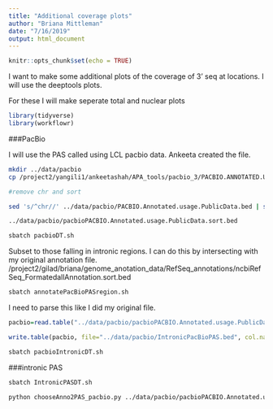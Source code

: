 ```yaml
---
title: "Additional coverage plots"
author: "Briana Mittleman"
date: "7/16/2019"
output: html_document
---
```


```r
knitr::opts_chunk$set(echo = TRUE)
```

I want to make some additional plots of the coverage of 3' seq at locations. I will use the deeptools plots.

For these I will make seperate total and nuclear plots 
```r
library(tidyverse)
library(workflowr)
```


###PacBio  

I will use the PAS called using LCL pacbio data. Ankeeta created the file. 
```bash
mkdir ../data/pacbio
cp /project2/yangili1/ankeetashah/APA_tools/pacbio_3/PACBIO.ANNOTATED.USAGE.BED ../data/pacbio/PACBIO.Annotated.usage.PublicData.bed

#remove chr and sort

sed 's/^chr//' ../data/pacbio/PACBIO.Annotated.usage.PublicData.bed | sort -k1,1 -k2,2n > ../data/pacbio/pacbioPACBIO.Annotated.usage.PublicData.sort.bed

../data/pacbio/pacbioPACBIO.Annotated.usage.PublicData.sort.bed

```

```bash
sbatch pacbioDT.sh
```

Subset to those falling in intronic regions. I can do this by intersecting with my original annotation file.  
/project2/gilad/briana/genome_anotation_data/RefSeq_annotations/ncbiRefSeq_FormatedallAnnotation.sort.bed

```bash
sbatch annotatePacBioPASregion.sh
```

I need to parse this like I did my original file.  

```r
pacbio=read.table("../data/pacbio/pacbioPACBIO.Annotated.usage.PublicData.sort_withAnnotationparsed.SAF", header = T,stringsAsFactors = F) %>% separate(GeneID, into =c("PASnum", "chr", "start","end", "strand","geneID"),sep=":") %>% separate(geneID, into = c("gene", "loc"), sep="_") %>% filter(loc=="intron") %>% mutate(pASid=paste(PASnum, gene, sep=":"), score=".") %>% select(Chr, Start, End, pASid, score, strand)

write.table(pacbio, file="../data/pacbio/IntronicPacBioPAS.bed", col.names = F, row.names = F, quote = F, sep="\t")
```
```bash
sbatch pacbioIntronicDT.sh
```


###intronic PAS  

```bash
sbatch IntronicPASDT.sh

python chooseAnno2PAS_pacbio.py ../data/pacbio/pacbioPACBIO.Annotated.usage.PublicData.sort_withAnnotation.bed ../data/pacbio/pacbioPACBIO.Annotated.usage.PublicData.sort_withAnnotationparsed.SAF


```



